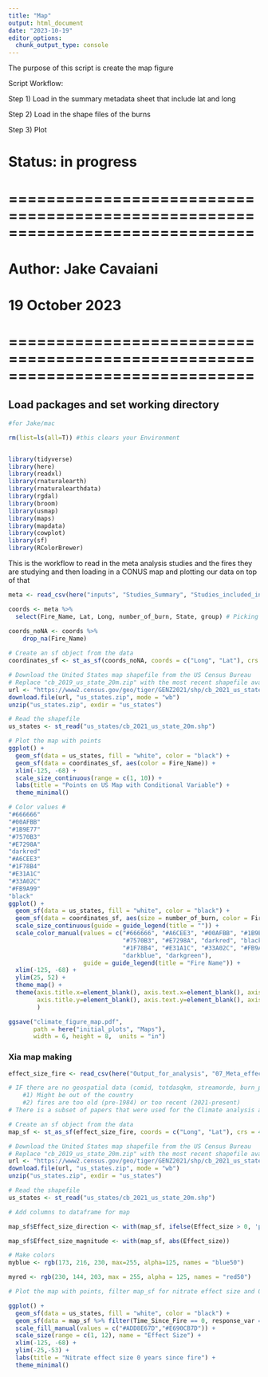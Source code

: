 ```yaml
---
title: "Map"
output: html_document
date: "2023-10-19"
editor_options: 
  chunk_output_type: console
---
```

The purpose of this script is create the map figure 

Script Workflow:

Step 1) Load in the summary metadata sheet that include lat and long

Step 2) Load in the shape files of the burns

Step 3) Plot


# Status: in progress

# ==============================================================================
# Author: Jake Cavaiani 
# 19 October 2023
# ==============================================================================

## Load packages and set working directory
```r
#for Jake/mac

rm(list=ls(all=T)) #this clears your Environment


library(tidyverse)
library(here)
library(readxl)
library(rnaturalearth)
library(rnaturalearthdata)
library(rgdal)
library(broom)
library(usmap)
library(maps)
library(mapdata)
library(cowplot)
library(sf)
library(RColorBrewer)
```

This is the workflow to read in the meta analysis studies and the fires they are studying and then loading in a CONUS map and plotting our data on top of that
```r

meta <- read_csv(here("inputs", "Studies_Summary", "Studies_included_in_climate_figure.csv")) # reading in filtered meta data sheet

coords <- meta %>% 
  select(Fire_Name, Lat, Long, number_of_burn, State, group) # Picking only the columns I want 

coords_noNA <- coords %>% 
    drop_na(Fire_Name)
 
# Create an sf object from the data
coordinates_sf <- st_as_sf(coords_noNA, coords = c("Long", "Lat"), crs = 4326)

# Download the United States map shapefile from the US Census Bureau
# Replace "cb_2019_us_state_20m.zip" with the most recent shapefile available
url <- "https://www2.census.gov/geo/tiger/GENZ2021/shp/cb_2021_us_state_20m.zip"
download.file(url, "us_states.zip", mode = "wb")
unzip("us_states.zip", exdir = "us_states")

# Read the shapefile
us_states <- st_read("us_states/cb_2021_us_state_20m.shp")

# Plot the map with points
ggplot() +
  geom_sf(data = us_states, fill = "white", color = "black") +
  geom_sf(data = coordinates_sf, aes(color = Fire_Name)) +
  xlim(-125, -68) +
  scale_size_continuous(range = c(1, 10)) +
  labs(title = "Points on US Map with Conditional Variable") +
  theme_minimal()

# Color values #
"#666666"
"#00AFBB"
"#1B9E77"
"#7570B3"
"#E7298A"
"darkred"
"#A6CEE3"
"#1F78B4"
"#E31A1C"
"#33A02C"
"#FB9A99"
"black"
ggplot() +
  geom_sf(data = us_states, fill = "white", color = "black") +
  geom_sf(data = coordinates_sf, aes(size = number_of_burn, color = Fire_Name)) +
  scale_size_continuous(guide = guide_legend(title = "")) +
  scale_color_manual(values = c("#666666", "#A6CEE3", "#00AFBB", "#1B9E77",
                                "#7570B3", "#E7298A", "darkred", "black", 
                                "#1F78B4", "#E31A1C", "#33A02C", "#FB9A99",
                                "darkblue", "darkgreen"), 
                     guide = guide_legend(title = "Fire Name")) +
  xlim(-125, -68) +
  ylim(25, 52) +
  theme_map() +
  theme(axis.title.x=element_blank(), axis.text.x=element_blank(), axis.ticks.x=element_blank(),
        axis.title.y=element_blank(), axis.text.y=element_blank(), axis.ticks.y=element_blank(),
        )

ggsave("climate_figure_map.pdf",
       path = here("initial_plots", "Maps"),
       width = 6, height = 8,  units = "in")


```


### Xia map making ###
```r
effect_size_fire <- read_csv(here("Output_for_analysis", "07_Meta_effect_size_models",  "effect_size_geospatial_fire_lat_long.csv")) # effect size data frame with lat longs and geospatial data and fire names

# IF there are no geospatial data (comid, totdasqkm, streamorde, burn_percentage) its because the watersheds couldn't be pulled from the NHD+ database. This might be because:
    #1) Might be out of the country
    #2) fires are too old (pre-1984) or too recent (2021-present)
# There is a subset of papers that were used for the Climate analysis and a subset of papers that were used for the burn percentage analysis due to these factors. So unfortunately this is what we got to work with. 

# Create an sf object from the data
map_sf <- st_as_sf(effect_size_fire, coords = c("Long", "Lat"), crs = 4326)

# Download the United States map shapefile from the US Census Bureau
# Replace "cb_2019_us_state_20m.zip" with the most recent shapefile available
url <- "https://www2.census.gov/geo/tiger/GENZ2021/shp/cb_2021_us_state_20m.zip"
download.file(url, "us_states.zip", mode = "wb")
unzip("us_states.zip", exdir = "us_states")

# Read the shapefile
us_states <- st_read("us_states/cb_2021_us_state_20m.shp")

# Add columns to dataframe for map

map_sf$Effect_size_direction <- with(map_sf, ifelse(Effect_size > 0, 'positive','negative'))

map_sf$Effect_size_magnitude <- with(map_sf, abs(Effect_size))

# Make colors
myblue <- rgb(173, 216, 230, max=255, alpha=125, names = "blue50")

myred <- rgb(230, 144, 203, max = 255, alpha = 125, names = "red50")

# Plot the map with points, filter map_sf for nitrate effect size and 0 years since fire

ggplot() +
  geom_sf(data = us_states, fill = "white", color = "black") +
  geom_sf(data = map_sf %>% filter(Time_Since_Fire == 0, response_var == "NO3_Interp") %>% arrange(desc(Effect_size_magnitude)), aes(size = Effect_size_magnitude, fill = Effect_size_direction), shape = 21) +
  scale_fill_manual(values = c("#ADD8E67D","#E690CB7D")) +
  scale_size(range = c(1, 12), name = "Effect Size") +
  xlim(-125, -68) +
  ylim(-25,-53) +
  labs(title = "Nitrate effect size 0 years since fire") +
  theme_minimal()
```





